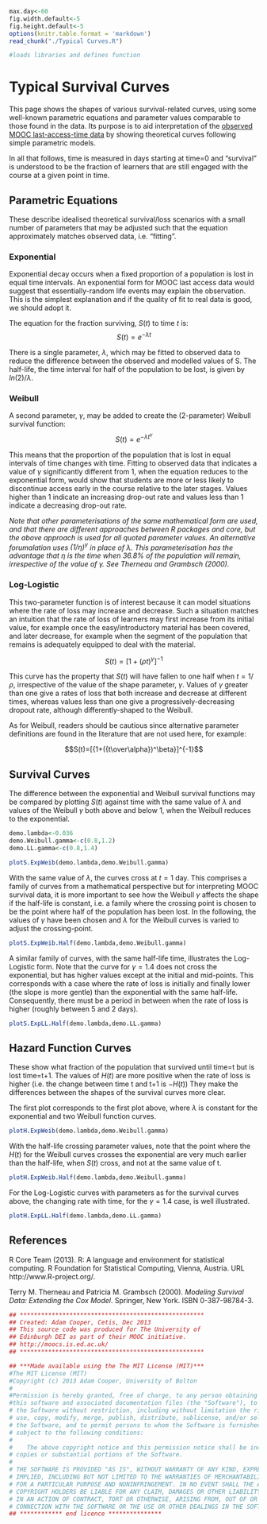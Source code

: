 ```r
max.day<-60
fig.width.default<-5
fig.height.default<-5
options(knitr.table.format = 'markdown')
read_chunk("./Typical Curves.R")
```
```r
#loads libraries and defines function
```


Typical Survival Curves
========================================================

This page shows the shapes of various survival-related curves, using some well-known parametric equations and parameter values comparable to those found in the data. Its purpose is to aid interpretation of the [observed MOOC last-access-time data](Basic.html) by showing theoretical curves following simple parametric models.

In all that follows, time is measured in days starting at time=0 and "survival" is understood to be the fraction of learners that are still engaged with the course at a given point in time.

Parametric Equations
-------------

These describe idealised theoretical survival/loss scenarios with a small number of parameters that may be adjusted such that the equation approximately matches observed data, i.e. "fitting".

### Exponential

Exponential decay occurs when a fixed proportion of a population is lost in equal time intervals. An exponential form for MOOC last access data would suggest that essentially-random life events may explain the observation. This is the simplest explanation and if the quality of fit to real data is good, we should adopt it.

The equation for the fraction surviving, $S(t)$ to time $t$ is:
$$S(t)=e^{-\lambda t}$$

There is a single parameter, $\lambda$, which may be fitted to observed data to reduce the difference between the observed and modelled values of S. The half-life, the time interval for half of the population to be lost, is given by $ln(2)/\lambda$.

### Weibull

A second parameter, $\gamma$, may be added to create the (2-parameter) Weibull survival function:
$$S(t)=e^{-\lambda t^\gamma}$$

This means that the proportion of the population that is lost in equal intervals of time changes with time. Fitting to observed data that indicates a value of $\gamma$ significantly different from 1, when the equation reduces to the exponential form, would show that students are more or less likely to discontinue access early in the course relative to the later stages. Values higher than 1 indicate an increasing drop-out rate and values less than 1 indicate a decreasing drop-out rate.

_Note that other parameterisations of the same mathematical form are used, and that there are different approaches between R packages and core, but the above approach is used for all quoted parameter values. An alternative forumalation uses $(1/\eta)^\gamma$ in place of $\lambda$. This parameterisation has the advantage that $\eta$ is the time when 36.8% of the population will remain, irrespective of the value of $\gamma$. See Therneau and Grambsch (2000)._

### Log-Logistic

This two-parameter function is of interest because it can model situations where the rate of loss may increase and decrease. Such a situation matches an intuition that the rate of loss of learners may first increase from its initial value, for example once the easy/introductory material has been covered, and later decrease, for example when the segment of the population that remains is adequately equipped to deal with the material.

$$S(t)=[{1+({\rho t})^\gamma}]^{-1}$$

This curve has the property that $S(t)$ will have fallen to one half when $t=1/\rho$, irrespective of the value of the shape parameter, $\gamma$. Values of $\gamma$ greater than one give a rates of loss that both increase and decrease at different times, whereas values less than one give a progressively-decreasing dropout rate, although differently-shaped to the Weibull.

As for Weibull, readers should be cautious since alternative parameter definitions are found in the literature that are not used here, for example:

$$S(t)=[{1+({t\over\alpha})^\beta}]^{-1}$$

Survival Curves
------------

The difference between the exponential and Weibull survival functions may be compared by plotting  $S(t)$ against time with the same value of $\lambda$ and values of the Weibull $\gamma$ both above and below 1, when the Weibull reduces to the exponential.

```r
demo.lambda<-0.036
demo.Weibull.gamma<-c(0.8,1.2)
demo.LL.gamma<-c(0.8,1.4)
```

```r
plotS.ExpWeib(demo.lambda,demo.Weibull.gamma)
```

With the same value of $\lambda$, the curves cross at $t=1$ day. This comprises a family of curves from a mathematical perspective but for interpreting MOOC survival data, it is more important to see how the Weibull $\gamma$ affects the shape if the half-life is constant, i.e. a family where the crossing point is chosen to be the point where half of the population has been lost. In the following, the values of $\gamma$ have been chosen and $\lambda$ for the Weibull curves is varied to adjust the crossing-point.

```r
plotS.ExpWeib.Half(demo.lambda,demo.Weibull.gamma)
```

A similar family of curves, with the same half-life time, illustrates the Log-Logistic form. Note that the curve for $\gamma=1.4$ does not cross the exponential, but has higher values except at the initial and mid-points. This corresponds with a case where the rate of loss is initially and finally lower (the slope is more gentle) than the exponential with the same half-life. Consequently, there must be a period in between when the rate of loss is higher (roughly between 5 and 2 days).

```r
plotS.ExpLL.Half(demo.lambda,demo.LL.gamma)
```


Hazard Function Curves
---------

These show what fraction of the population that survived until time=t but is lost time=t+1. The values of $H(t)$ are more positive when the rate of loss is higher (i.e. the change between time t and t+1 is $-H(t)$) They make the differences between the shapes of the survival curves more clear.

The first plot corresponds to the first plot above, where $\lambda$ is constant for the exponential and two Weibull function curves.

```r
plotH.ExpWeib(demo.lambda,demo.Weibull.gamma)
```

With the half-life crossing parameter values, note that the point where the $H(t)$ for the Weibull curves crosses the exponential are very much earlier than the half-life, when $S(t)$ cross, and not at the same value of t.

```r
plotH.ExpWeib.Half(demo.lambda,demo.Weibull.gamma)
```

For the Log-Logistic curves with parameters as for the survival curves above, the changing rate with time, for the $\gamma=1.4$ case, is well illustrated.

```r
plotH.ExpLL.Half(demo.lambda,demo.LL.gamma)
```


References
----------

R Core Team (2013). R: A language and environment for statistical computing. R Foundation for
  Statistical Computing, Vienna, Austria. URL http://www.R-project.org/.

Terry M. Therneau and Patricia M. Grambsch (2000). _Modeling Survival Data: Extending the Cox Model_.
Springer, New York. ISBN 0-387-98784-3.


```r
## ****************************************************
## Created: Adam Cooper, Cetis, Dec 2013
## This source code was produced for The University of
## Edinburgh DEI as part of their MOOC initiative.
## http://moocs.is.ed.ac.uk/
## ****************************************************

## ***Made available using the The MIT License (MIT)***
#The MIT License (MIT)
#Copyright (c) 2013 Adam Cooper, University of Bolton
#
#Permission is hereby granted, free of charge, to any person obtaining a copy of
#this software and associated documentation files (the "Software"), to deal in
# the Software without restriction, including without limitation the rights to
# use, copy, modify, merge, publish, distribute, sublicense, and/or sell copies of
# the Software, and to permit persons to whom the Software is furnished to do so,
# subject to the following conditions:
#    
#    The above copyright notice and this permission notice shall be included in all
# copies or substantial portions of the Software.
# 
# THE SOFTWARE IS PROVIDED "AS IS", WITHOUT WARRANTY OF ANY KIND, EXPRESS OR
# IMPLIED, INCLUDING BUT NOT LIMITED TO THE WARRANTIES OF MERCHANTABILITY, FITNESS
# FOR A PARTICULAR PURPOSE AND NONINFRINGEMENT. IN NO EVENT SHALL THE AUTHORS OR
# COPYRIGHT HOLDERS BE LIABLE FOR ANY CLAIM, DAMAGES OR OTHER LIABILITY, WHETHER
# IN AN ACTION OF CONTRACT, TORT OR OTHERWISE, ARISING FROM, OUT OF OR IN
# CONNECTION WITH THE SOFTWARE OR THE USE OR OTHER DEALINGS IN THE SOFTWARE.
## ************ end licence ***************
```